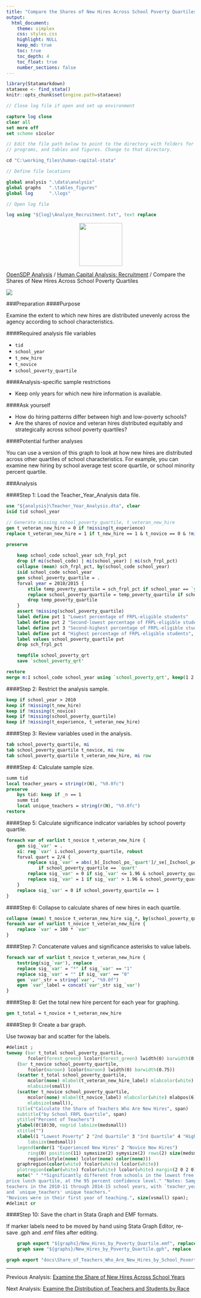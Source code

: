 ---
title: "Compare the Shares of New Hires Across School Poverty Quartiles"
output: 
  html_document:
    theme: simplex
    css: styles.css
    highlight: NULL
    keep_md: true
    toc: true
    toc_depth: 4
    toc_float: true
    number_sections: false
---


```{r, echo=FALSE, message=FALSE}
library(Statamarkdown)
stataexe <- find_stata()
knitr::opts_chunk$set(engine.path=stataexe)
```

```{stata, collectcode=TRUE, echo=FALSE, results="hide"}
// Close log file if open and set up environment

capture log close
clear all
set more off
set scheme s1color

// Edit the file path below to point to the directory with folders for data, logs,
// programs, and tables and figures. Change to that directory.

cd "C:\working_files\human-capital-stata"

// Define file locations

global analysis ".\data\analysis"
global graphs 	".\tables_figures"
global log 		".\logs"

// Open log file

log using "${log}\Analyze_Recruitment.txt", text replace

```

<div class="navbar navbar-default navbar-fixed-top" id="logo">
<div class="container">
<img src="OpenSDP-Banner_crimson.jpg" style="display: block; margin: 0 auto; height: 115px;">
</div>
</div>

[OpenSDP Analysis](http://opensdp.github.io/analysis) / [Human Capital Analysis: Recruitment](Human_Capital_Analysis_Recruitment.html) / Compare the Shares of New Hires Across School Poverty Quartiles

![](Share_of_Teachers_Who_Are_New_Hires_by_School_Poverty_Level.png)

###Preparation
####Purpose

Examine the extent to which new hires are distributed unevenly across the agency according to school characteristics.

####Required analysis file variables

 - `tid`
 - `school_year`
 - `t_new_hire`
 - `t_novice`
 - `school_poverty_quartile`


####Analysis-specific sample restrictions

 - Keep only years for which new hire information is available.


####Ask yourself

 - How do hiring patterns differ between high and low-poverty schools?
 - Are the shares of novice and veteran hires distributed equitably and strategically across school poverty quartiles?


####Potential further analyses

You can use a version of this graph to look at how new hires are distributed across other quartiles of school characteristics. For example, you can examine new hiring by school average test score quartile, or school minority percent quartile.


###Analysis

####Step 1: Load the Teacher_Year_Analysis data file.

```{stata, collectcode=TRUE, results="hide"}
use "${analysis}\Teacher_Year_Analysis.dta", clear
isid tid school_year
```

```{stata, collectcode=TRUE, results="hide", echo=FALSE}
// Generate missing school_poverty_quartile, t_veteran_new_hire
gen t_veteran_new_hire = 0 if !missing(t_experience)
replace t_veteran_new_hire = 1 if t_new_hire == 1 & t_novice == 0 & !missing(t_experience)

preserve
	
	keep school_code school_year sch_frpl_pct
	drop if mi(school_code) | mi(school_year) | mi(sch_frpl_pct)
	collapse (mean) sch_frpl_pct, by(school_code school_year)
	isid school_code school_year
	gen school_poverty_quartile = .
	forval year = 2010/2015 {
		xtile temp_poverty_quartile = sch_frpl_pct if school_year == `year', nq(4)
		replace school_poverty_quartile = temp_poverty_quartile if school_year == `year'
		drop temp_poverty_quartile
	}
	assert !missing(school_poverty_quartile)
	label define pvt 1 "Lowest percentage of FRPL-eligible students"
	label define pvt 2 "Second-lowest percentage of FRPL-eligible students" , add
	label define pvt 3 "Second-highest percentage of FRPL-eligible students" , add
	label define pvt 4 "Highest percentage of FRPL-eligible students", add
	label values school_poverty_quartile pvt
	drop sch_frpl_pct

	tempfile school_poverty_qrt
	save `school_poverty_qrt'

restore
merge m:1 school_code school_year using `school_poverty_qrt', keep(1 2 3) nogen	
```

####Step 2: Restrict the analysis sample.

```{stata, collectcode=TRUE, results="hide"}
keep if school_year > 2010
keep if !missing(t_new_hire)
keep if !missing(t_novice)
keep if !missing(school_poverty_quartile)
keep if !missing(t_experience, t_veteran_new_hire)	

```


####Step 3: Review variables used in the analysis.

```{stata, collectcode=TRUE, results="hide"}
tab school_poverty_quartile, mi
tab school_poverty_quartile t_novice, mi row
tab school_poverty_quartile t_veteran_new_hire, mi row
```


####Step 4: Calculate sample size.

```{stata, collectcode=TRUE, results="hide"}
summ tid
local teacher_years = string(r(N), "%9.0fc")
preserve 
	bys tid: keep if _n == 1
	summ tid
	local unique_teachers = string(r(N), "%9.0fc")
restore
```


####Step 5: Calculate significance indicator variables by school poverty quartile.

```{stata, collectcode=TRUE, results="hide"}
foreach var of varlist t_novice t_veteran_new_hire {
	gen sig_`var' = .
	xi: reg `var' i.school_poverty_quartile, robust
	forval quart = 2/4 {
		replace sig_`var' = abs(_b[_Ischool_po_`quart']/_se[_Ischool_po_`quart']) ///
			if school_poverty_quartile == `quart'
		replace sig_`var' = 0 if sig_`var' <= 1.96 & school_poverty_quartile ==`quart'
		replace sig_`var' = 1 if sig_`var' > 1.96 & school_poverty_quartile == `quart'
	}
	replace sig_`var' = 0 if school_poverty_quartile == 1
}	
```


####Step 6: Collapse to calculate shares of new hires in each quartile.

```{stata, collectcode=TRUE, results="hide"}
collapse (mean) t_novice t_veteran_new_hire sig_*, by(school_poverty_quartile)
foreach var of varlist t_novice t_veteran_new_hire {
	replace `var' = 100 * `var'
}
```


####Step 7: Concatenate values and significance asterisks to value labels.

```{stata, collectcode=TRUE, results="hide"}
foreach var of varlist t_novice t_veteran_new_hire {
	tostring(sig_`var'), replace
	replace sig_`var' = "*" if sig_`var' == "1"
	replace sig_`var' = "" if sig_`var' == "0"
	gen `var'_str = string(`var', "%9.0f")
	egen `var'_label = concat(`var'_str sig_`var')
}
```


####Step 8: Get the total new hire percent for each year for graphing.

```{stata, collectcode=TRUE, results="hide"}
gen t_total = t_novice + t_veteran_new_hire
```


####Step 9: Create a bar graph.

Use twoway bar and scatter for the labels.

```{stata, collectcode=TRUE, results="hide"}
#delimit ;
twoway (bar t_total school_poverty_quartile, 
		fcolor(forest_green) lcolor(forest_green) lwidth(0) barwidth(0.75))
	(bar t_novice school_poverty_quartile, 
		fcolor(maroon) lcolor(maroon) lwidth(0) barwidth(0.75)) 
	(scatter t_total school_poverty_quartile, 
		mcolor(none) mlabel(t_veteran_new_hire_label) mlabcolor(white) mlabpos(6)  
		mlabsize(small)) 
	(scatter t_novice school_poverty_quartile, 
		mcolor(none) mlabel(t_novice_label) mlabcolor(white) mlabpos(6)  
		mlabsize(small)), 
	title("Calculate the Share of Teachers Who Are New Hires", span) 
	subtitle("by School FRPL Quartile", span) 
	ytitle("Percent of Teachers") 
	ylabel(0(10)30, nogrid labsize(medsmall)) 
	xtitle("") 
	xlabel(1 "Lowest Poverty" 2 "2nd Quartile" 3 "3rd Quartile" 4 "Highest Poverty", 
		labsize(medsmall)) 
	legend(order(1 "Experienced New Hires" 2 "Novice New Hires")
		ring(0) position(11) symxsize(2) symysize(2) rows(2) size(medsmall) 
		region(lstyle(none) lcolor(none) color(none))) 
	graphregion(color(white) fcolor(white) lcolor(white)) 
	plotregion(color(white) fcolor(white) lcolor(white) margin(2 0 2 0))
	note(" " "*Significantly different from schools in the lowest free and reduced 
price lunch quartile, at the 95 percent confidence level." "Notes: Sample includes 
teachers in the 2010-11 through 2014-15 school years, with `teacher_years' teacher years 
and `unique_teachers' unique teachers."
"Novices were in their first year of teaching.", size(vsmall) span);
#delimit cr
```


####Step 10: Save the chart in Stata Graph and EMF formats.

If marker labels need to be moved by hand using Stata Graph Editor, re-save .gph and .emf files after editing.

```{stata, collectcode=TRUE, results="hide"}
	graph export "${graphs}/New_Hires_by_Poverty_Quartile.emf", replace 
	graph save "${graphs}/New_Hires_by_Poverty_Quartile.gph", replace 
```

```{stata, collectcode=TRUE, echo=FALSE, results="hide"}
graph export "docs\Share_of_Teachers_Who_Are_New_Hires_by_School_Poverty_Level.png", replace
```

---

Previous Analysis: [Examine the Share of New Hires Across School Years](Share_of_Teachers_Who_Are_New_Hires_by_School_Year.html)

Next Analysis: [Examine the Distribution of Teachers and Students by Race](Share_of_Teachers_and_Students_by_Race.html)
